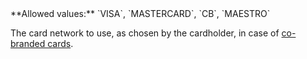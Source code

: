 <ParamField body="PreferredCardNetwork" type="string" >     
**Allowed values:** `VISA`, `MASTERCARD`, `CB`, `MAESTRO`

The card network to use, as chosen by the cardholder, in case of <a href="/guides/payment-methods/card/co-branded">co-branded cards</a>.
</ParamField>